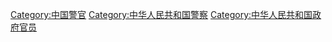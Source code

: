 [[Category:中国警官|Category:中国警官]]
[[Category:中华人民共和国警察|Category:中华人民共和国警察]]
[[Category:中华人民共和国政府官员|Category:中华人民共和国政府官员]]